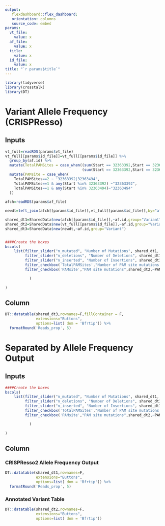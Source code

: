 ```yaml
---
output:   
   flexdashboard::flex_dashboard:
   orientation: columns
   source_code: embed
params:
  vt_file:
    value: x
  af_file:
    value: x
  title:
    value: x 
  id_file:
    value: x 
title: "`r params$title`"
---
```


```r
library(tidyverse)
library(crosstalk)
library(DT)

```



Variant Allele Frequency (CRISPResso)
=======================================================================

Inputs {.sidebar}
-----------------------------------------------------------------------

```r

vt_full=readRDS(params$vt_file) 
vt_full[[params$id_file]]=vt_full[[params$id_file]] %>%
  group_by(af.id) %>%
  mutate(TotalPAMSites = case_when((sum(Start == 32363392,Start == 32363494)==2)~2,
                                   (sum(Start == 32363392,Start == 32363494)==1)~1,TRUE ~ 0)) %>%
  mutate(PAMsite = case_when(
    TotalPAMSites==2 ~ '32363392|32363494',
    TotalPAMSites==1 & any(Start %in% 32363392) ~"32363392",
    TotalPAMSites==1 & any(Start %in% 32363494)~"32363494"
  ))
    
afch=readRDS(params$af_file)

newdt=left_join(afch[[params$id_file]],vt_full[[params$id_file]],by="af.id")

shared_dt1=SharedData$new(afch[[params$id_file]],~af.id,group="Variant")
shared_dt2=SharedData$new(vt_full[[params$id_file]],~af.id,group="Variant")
shared_dt3=SharedData$new(newdt,~af.id,group="Variant")


####Create the boxes
bscols(
    list(filter_slider("n_mutated", "Number of Mutations", shared_dt1, ~n_mutated),
         filter_slider("n_deletions", "Number of Deletions", shared_dt1, ~n_deleted),
         filter_slider("n_inserted", "Number of Insertions", shared_dt1, ~n_inserted),
         filter_checkbox('TotalPAMSites',"Number of PAM site mutations Identified",shared_dt2,~TotalPAMSites),
         filter_checkbox('PAMsite',"PAM site mutations",shared_dt2,~PAMsite)

           )
    
)
```

Column
-----------------------------------------------------------------------

```r

DT::datatable(shared_dt3,rownames=F,fillContainer = F,
              extensions="Buttons",
              options=list( dom = 'Bfrtip')) %>%
  formatRound('Reads_prop', 5) 

```


Separated by Allele Frequency Output
=======================================================================

Inputs {.sidebar}
-----------------------------------------------------------------------

```r

####Create the boxes
bscols(
    list(filter_slider("n_mutated", "Number of Mutations", shared_dt1, ~n_mutated),
         filter_slider("n_deletions", "Number of Deletions", shared_dt1, ~n_deleted),
         filter_slider("n_inserted", "Number of Insertions", shared_dt1, ~n_inserted),
         filter_checkbox('TotalPAMSites',"Number of PAM site mutations Identified",shared_dt2,~TotalPAMSites),
         filter_checkbox('PAMsite',"PAM site mutations",shared_dt2,~PAMsite)

           )
    
)
```


Column
-----------------------------------------------------------------------
### CRISPResso2 Allele Frequency Output 

```r

DT::datatable(shared_dt1,rownames=F,
              extensions="Buttons",
              options=list( dom = 'Bfrtip')) %>%
  formatRound('Reads_prop', 5) 

```

### Annotated Variant Table

```r
DT::datatable(shared_dt2,rownames=F,
              extensions="Buttons",
              options=list( dom = 'Bfrtip'))
```



